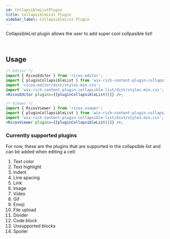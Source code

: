 ```yaml
---
id: CollapsibleListPlugin
title: CollapsibleList Plugin
sidebar_label: CollapsibleList Plugin
---
```



CollapsibleList plugin allows the user to add super cool collpasible list!

<div className="card collapsibleListPlugin">
  <RicosEditorWithMobile
    content={createContent('Add a collapsible list!')}
    placeholder={'Type here!'}
    plugins={[pluginCollapsibleList()]}
  />
</div>
<br />

## Usage

```jsx
/* Editor */
import { RicosEditor } from 'ricos-editor';
import { pluginCollapsibleList } from 'wix-rich-content-plugin-collapsible-list';
import 'ricos-editor/dist/styles.min.css';
import 'wix-rich-content-plugin-collapsible-list/dist/styles.min.css';
<RicosEditor plugins={[pluginCollapsibleList()]} />;

/* Viewer */
import { RicosViewer } from 'ricos-viewer';
import { pluginCollapsibleList } from 'wix-rich-content-plugin-collapsible-list/dist/module.viewer';
import 'wix-rich-content-plugin-collapsible-list/dist/styles.min.css';
<RicosViewer plugins={[pluginCollapsibleList()]} />;
```

### Currently supported plugins

For now, these are the plugins that are supported in the collapsible list and can be added when editing a cell:

1. Text color
2. Text highlight
3. Indent
4. Line spacing
5. Link
6. Image
7. Video
8. Gif
9. Emoji
10. File upload
11. Divider
12. Code block
13. Unsupported blocks
14. Spoiler
